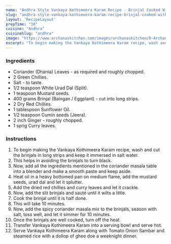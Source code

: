 ---
name: "Andhra Style Vankaya Kothimeera Karam Recipe - Brinjal Cooked With Spicy Coriander Mix Recipe"
slug: "andhra-style-vankaya-kothimeera-karam-recipe-brinjal-cooked-with-spicy-coriander-mix-recipe"
layout: 'RecipeLayout'
prepTime: "30"
cuisine: "Andhra"
cuisineSlug: "andhra"
image: "https://www.archanaskitchen.com/images/archanaskitchen/0-Archanas-Kitchen-Recipes/2017/25-jan/Vankaya_Kothimeera_Karam_Recipe_Andhra_Style_Brinjals_Cooked_With_Spicy_Coriander_Mix-5.jpg"
excerpt: "To begin making the Vankaya Kothimeera Karam recipe, wash and cut the brinjals in long strips and keep it immersed in salt water"
---

### Ingredients

- Coriander (Dhania) Leaves - as required and roughly chopped.
- 2 Green Chillies.
- Salt - to taste.
- 1/2 teaspoon White Urad Dal (Split).
- 1 teaspoon Mustard seeds.
- 400 grams Brinjal (Baingan / Eggplant) - cut into long strips.
- 2 Dry Red Chillies.
- 1 tablespoon Sunflower Oil.
- 1/2 teaspoon Cumin seeds (Jeera).
- 2 inch Ginger - roughly chopped.
- 1 sprig Curry leaves.

### Instructions

1. To begin making the Vankaya Kothimeera Karam recipe, wash and cut the brinjals in long strips and keep it immersed in salt water.
1. This helps in avoiding the brinjals to turn black.
1. Now, add all the ingredients mentioned in the coriander masala table into a blender and make a smooth paste and keep aside.
1. Heat oil in a heavy bottomed pan on medium flame, add the mustard seeds, urad dal and let it splutter.
1. Add the dried red chillies and curry leaves and let it crackle.
1. Now, add the slit brinjals and sauté until it wilts a little.
1. Cook the brinjal until it is half done.
1. This will take 10 minutes.
1. Now, add the spicy coriander masala mix to the brinjals, season with salt, toss well, and let it simmer for 10 minutes.
1. Once the brinjals are well cooked, turn off the heat.
1. Transfer Vankaya Kothimeera Karam into a serving bowl and serve hot.
1. Serve Vankaya Kothimeera Karam along with Tomato Onion Sambar and steamed rice with a dollop of ghee doe a weeknight dinner.
